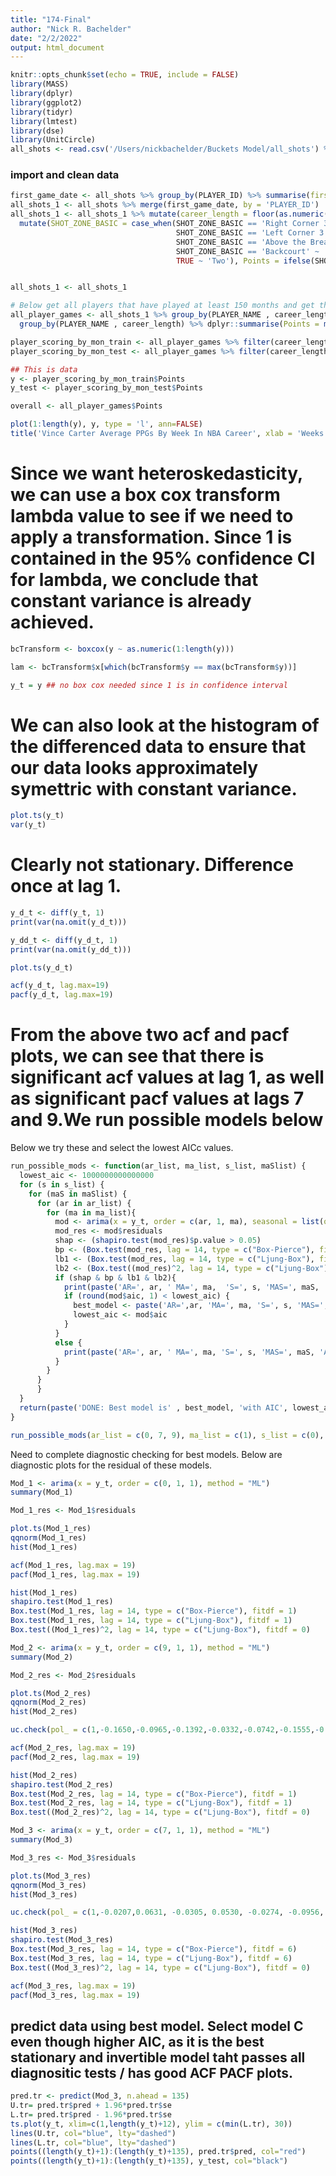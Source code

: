 ```yaml
---
title: "174-Final"
author: "Nick R. Bachelder"
date: "2/2/2022"
output: html_document
---
```


```r
knitr::opts_chunk$set(echo = TRUE, include = FALSE)
library(MASS)
library(dplyr)
library(ggplot2)
library(tidyr)
library(lmtest)
library(dse)
library(UnitCircle)
all_shots <- read.csv('/Users/nickbachelder/Buckets Model/all_shots') %>% dplyr::select(-X) %>% mutate(GAME_DATE = as.Date(GAME_DATE)) %>% filter(SHOT_MADE_FLAG == 1)
```


### import and clean data 
```r
first_game_date <- all_shots %>% group_by(PLAYER_ID) %>% summarise(first_game_date = min(GAME_DATE))
all_shots_1 <- all_shots %>% merge(first_game_date, by = 'PLAYER_ID')
all_shots_1 <- all_shots_1 %>% mutate(career_length = floor(as.numeric(GAME_DATE - first_game_date) / 7)) %>%
  mutate(SHOT_ZONE_BASIC = case_when(SHOT_ZONE_BASIC == 'Right Corner 3' ~ 'Three',
                                     SHOT_ZONE_BASIC == 'Left Corner 3' ~ 'Three',
                                     SHOT_ZONE_BASIC == 'Above the Break 3' ~ 'Three',
                                     SHOT_ZONE_BASIC == 'Backcourt' ~ 'Three',
                                     TRUE ~ 'Two'), Points = ifelse(SHOT_ZONE_BASIC == 'Three', 3, 2)) 


all_shots_1 <- all_shots_1
```


```r
# Below get all players that have played at least 150 months and get their average PPG for each month
all_player_games <- all_shots_1 %>% group_by(PLAYER_NAME , career_length, GAME_ID) %>% dplyr::summarise(Points = sum(Points)) %>% ungroup() %>% group_by(PLAYER_NAME , career_length) %>%
  group_by(PLAYER_NAME , career_length) %>% dplyr::summarise(Points = mean(na.omit(Points))) %>% filter(PLAYER_NAME == 'Vince Carter')

player_scoring_by_mon_train <- all_player_games %>% filter(career_length < 700 )
player_scoring_by_mon_test <- all_player_games %>% filter(career_length > 700)

## This is data
y <- player_scoring_by_mon_train$Points 
y_test <- player_scoring_by_mon_test$Points

overall <- all_player_games$Points

plot(1:length(y), y, type = 'l', ann=FALSE)
title('Vince Carter Average PPGs By Week In NBA Career', xlab = 'Weeks in NBA Career', ylab = 'Average Points Per Game')
```

# Since we want heteroskedasticity, we can use a box cox transform lambda value to see if we need to apply a transformation. Since 1 is contained in the 95% confidence CI for lambda, we conclude that constant variance is already achieved.

```r
bcTransform <- boxcox(y ~ as.numeric(1:length(y)))

lam <- bcTransform$x[which(bcTransform$y == max(bcTransform$y))]

y_t = y ## no box cox needed since 1 is in confidence interval
```



# We can also look at the histogram of the differenced data to ensure that our data looks approximately symettric with constant variance.

```r
plot.ts(y_t)
var(y_t)
```

# Clearly not stationary. Difference once at lag 1.

```r
y_d_t <- diff(y_t, 1)
print(var(na.omit(y_d_t)))

y_dd_t <- diff(y_d_t, 1)
print(var(na.omit(y_dd_t)))
```

```r
plot.ts(y_d_t)
```

```r
acf(y_d_t, lag.max=19)
pacf(y_d_t, lag.max=19)
```



# From the above two acf and pacf plots, we can see that there is significant acf values at lag 1, as well as significant pacf values at lags 7 and 9.We run possible models below

Below we try these and select the lowest AICc values.

```r
run_possible_mods <- function(ar_list, ma_list, s_list, maSlist) {
  lowest_aic <- 1000000000000000
  for (s in s_list) {
    for (maS in maSlist) {
      for (ar in ar_list) {
        for (ma in ma_list){
          mod <- arima(x = y_t, order = c(ar, 1, ma), seasonal = list(order = c(0,0, maS), period = s_list), method = "ML")
          mod_res <- mod$residuals
          shap <- (shapiro.test(mod_res)$p.value > 0.05)
          bp <- (Box.test(mod_res, lag = 14, type = c("Box-Pierce"), fitdf = ma+ar+maS)$p.value > 0.05)
          lb1 <- (Box.test(mod_res, lag = 14, type = c("Ljung-Box"), fitdf = ma+ar+maS)$p.value > 0.05)
          lb2 <- (Box.test((mod_res)^2, lag = 14, type = c("Ljung-Box"), fitdf = 0)$p.value > 0.05)
          if (shap & bp & lb1 & lb2){
            print(paste('AR=', ar, ' MA=', ma,  'S=', s, 'MAS=', maS, ' AICc=', round(mod$aic, 1), '....... Passes all tests'))
            if (round(mod$aic, 1) < lowest_aic) {
              best_model <- paste('AR=',ar, 'MA=', ma, 'S=', s, 'MAS=', maS)
              lowest_aic <- mod$aic
            }
          }
          else {
            print(paste('AR=', ar, ' MA=', ma, 'S=', s, 'MAS=', maS, 'AICc=', round(mod$aic, 1), '.......   Fails at least one test'))
          }
        }
      }
      }
  }
  return(paste('DONE: Best model is' , best_model, 'with AIC', lowest_aic))
}

run_possible_mods(ar_list = c(0, 7, 9), ma_list = c(1), s_list = c(0), maSlist = c(0))
```

Need to complete diagnostic checking for best models.  Below are diagnostic plots for the residual of these models.

```r
Mod_1 <- arima(x = y_t, order = c(0, 1, 1), method = "ML")
summary(Mod_1)

Mod_1_res <- Mod_1$residuals

plot.ts(Mod_1_res)
qqnorm(Mod_1_res)
hist(Mod_1_res)
```
```r
acf(Mod_1_res, lag.max = 19)
pacf(Mod_1_res, lag.max = 19)
```



```r
hist(Mod_1_res)
shapiro.test(Mod_1_res)
Box.test(Mod_1_res, lag = 14, type = c("Box-Pierce"), fitdf = 1)
Box.test(Mod_1_res, lag = 14, type = c("Ljung-Box"), fitdf = 1)
Box.test((Mod_1_res)^2, lag = 14, type = c("Ljung-Box"), fitdf = 0)
```
```r
Mod_2 <- arima(x = y_t, order = c(9, 1, 1), method = "ML")
summary(Mod_2)

Mod_2_res <- Mod_2$residuals

plot.ts(Mod_2_res)
qqnorm(Mod_2_res)
hist(Mod_2_res)

uc.check(pol_ = c(1,-0.1650,-0.0965,-0.1392,-0.0332,-0.0742,-0.1555,-0.2211,-0.0392,-0.2083), plot_output = T)
```

```r
acf(Mod_2_res, lag.max = 19)
pacf(Mod_2_res, lag.max = 19)
```



```r
hist(Mod_2_res)
shapiro.test(Mod_2_res)
Box.test(Mod_2_res, lag = 14, type = c("Box-Pierce"), fitdf = 1)
Box.test(Mod_2_res, lag = 14, type = c("Ljung-Box"), fitdf = 1)
Box.test((Mod_2_res)^2, lag = 14, type = c("Ljung-Box"), fitdf = 0)
```



```r
Mod_3 <- arima(x = y_t, order = c(7, 1, 1), method = "ML")
summary(Mod_3)

Mod_3_res <- Mod_3$residuals

plot.ts(Mod_3_res)
qqnorm(Mod_3_res)
hist(Mod_3_res)

uc.check(pol_ = c(1,-0.0207,0.0631, -0.0305, 0.0530, -0.0274, -0.0956, -0.1761), plot_output = T)
```
```r
hist(Mod_3_res)
shapiro.test(Mod_3_res)
Box.test(Mod_3_res, lag = 14, type = c("Box-Pierce"), fitdf = 6)
Box.test(Mod_3_res, lag = 14, type = c("Ljung-Box"), fitdf = 6)
Box.test((Mod_3_res)^2, lag = 14, type = c("Ljung-Box"), fitdf = 0)
```

```r
acf(Mod_3_res, lag.max = 19)
pacf(Mod_3_res, lag.max = 19)
```



## predict data using best model. Select model C even though higher AIC, as it is the best stationary and invertible model taht passes all diagnositic tests / has good ACF PACF plots.

```r
pred.tr <- predict(Mod_3, n.ahead = 135)
U.tr= pred.tr$pred + 1.96*pred.tr$se
L.tr= pred.tr$pred - 1.96*pred.tr$se
ts.plot(y_t, xlim=c(1,length(y_t)+12), ylim = c(min(L.tr), 30))
lines(U.tr, col="blue", lty="dashed")
lines(L.tr, col="blue", lty="dashed")
points((length(y_t)+1):(length(y_t)+135), pred.tr$pred, col="red")
points((length(y_t)+1):(length(y_t)+135), y_test, col="black")
```
